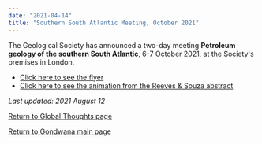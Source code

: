 ```yaml
---
date: "2021-04-14"
title: "Southern South Atlantic Meeting, October 2021"
---
```


The Geological Society has announced a two-day meeting **Petroleum geology of the southern South Atlantic**, 6-7 October 2021, at the Society's premises in London.

* [Click here to see the flyer](http://www.reeves.nl/upload/south-atlantic-poster.pdf)
* [Click here to see the animation from the Reeves & Souza abstract](http://www.reeves.nl/upload/ReevesAnimationLondon2021.gif)

*Last updated: 2021 August 12*

[Return to Global Thoughts page](../other-material)

[Return to Gondwana main page](../../gondwana)

